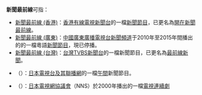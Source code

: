 '''新聞最前線'''可指：
*[[新聞最前線_(香港)|新聞最前線 (香港)]]：[[香港|香港]][[有線電視新聞台|有線電視新聞台]]的一檔[[新聞節目|新聞節目]]，已更名為[[開在新聞最前線|開在新聞最前線]]。
*[[新聞最前線_(廣東)|新聞最前線 (廣東)]]：[[中國|中國]][[廣東廣播電視台|廣東廣播電視台]][[廣東電視台廣東新聞頻道|新聞頻道]]于2010年至2015年間播出的的一檔粵語[[新聞節目|新聞節目]]，現已停播。
*[[新聞最前線_(台灣)|新聞最前線 (台灣)]]：[[台灣|台灣]][[TVBS新聞台|TVBS新聞台]]的一檔新聞節目，已更名為[[最前線新聞|最前線新聞]]。
*{{tsl|ja|NNNストレイトニュース|NNN新聞最前線}}（{{lang-ja|NNNストレイトニュース}}）：[[日本電視台|日本電視台]][[日本新聞網_(日本電視台)|及其聯播網]]的一檔[[午間新聞|午間]]新聞節目。
*{{tsl|ja|ストレートニュース (テレビドラマ)|新聞最前線 (日本電視劇)}}（{{lang-ja|ストレートニュース}}）：[[日本電視網協議會|日本電視網協議會]]（NNS）於2000年播出的一檔[[電視連續劇|電視連續劇]]

{{disambig|CAT=五字作品消歧義}}